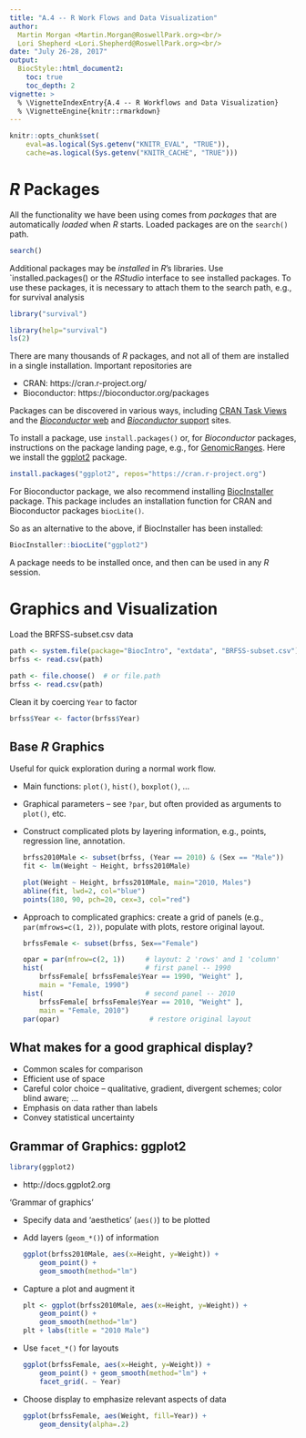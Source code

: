 ```yaml
---
title: "A.4 -- R Work Flows and Data Visualization"
author:
  Martin Morgan <Martin.Morgan@RoswellPark.org><br/>
  Lori Shepherd <Lori.Shepherd@RoswellPark.org><br/>
date: "July 26-28, 2017"
output:
  BiocStyle::html_document2:
    toc: true
    toc_depth: 2
vignette: >
  % \VignetteIndexEntry{A.4 -- R Workflows and Data Visualization}
  % \VignetteEngine{knitr::rmarkdown}
---
```


```r
knitr::opts_chunk$set(
    eval=as.logical(Sys.getenv("KNITR_EVAL", "TRUE")),
    cache=as.logical(Sys.getenv("KNITR_CACHE", "TRUE")))
```

# _R_ Packages

All the functionality we have been using comes from _packages_
that are automatically _loaded_ when _R_ starts. Loaded packages are on
the `search()` path.

```r
search()
```

Additional packages may be _installed_ in _R_'s libraries. Use
`installed.packages() or the _RStudio_ interface to see installed
packages. To use these packages, it is necessary to attach them to the
search path, e.g., for survival analysis

```r
library("survival")
```

```r
library(help="survival")
ls(2)
```

There are many thousands of _R_ packages, and not all of them are
installed in a single installation. Important repositories are

- CRAN: https://cran.r-project.org/
- Bioconductor: https://bioconductor.org/packages

Packages can be discovered in various ways, including
[CRAN Task Views][] and the [_Bioconductor_ web][] and
[_Bioconductor_ support][] sites.

To install a package, use `install.packages()` or, for _Bioconductor_
packages, instructions on the package landing page, e.g., for
[GenomicRanges][]. Here we install the [ggplot2][] package.

```r
install.packages("ggplot2", repos="https://cran.r-project.org")
```

For Bioconductor package, we also recommend installing [BiocInstaller][] package. 
This package includes an installation function for CRAN and Bioconductor packages
`biocLite()`. 

So as an alternative to the above, if BiocInstaller has been installed: 
```r
BiocInstaller::biocLite("ggplot2")
```

A package needs to be installed once, and then can be used in any _R_
session.

[CRAN Task Views]: https://cran.r-project.org/web/views/
[_Bioconductor_ web]: https://bioconductor.org
[_Bioconductor_ support]: https://support.bioconductor.org
[GenomicRanges]: https://bioconductor.org/packages/GenomicRanges
[ggplot2]: https://cran.r-project.org/package=ggplot2
[BiocInstaller]: https://bioconductor.org/packages/BiocInstaller
# Graphics and Visualization

Load the BRFSS-subset.csv data

```r
path <- system.file(package="BiocIntro", "extdata", "BRFSS-subset.csv")
brfss <- read.csv(path)
```

```r
path <- file.choose()  # or file.path
brfss <- read.csv(path)
```

Clean it by coercing `Year` to factor

```r
brfss$Year <- factor(brfss$Year)
```

## Base _R_ Graphics

Useful for quick exploration during a normal work flow.

- Main functions: `plot()`, `hist()`, `boxplot()`, ...
- Graphical parameters -- see `?par`, but often provided as arguments
  to `plot()`, etc.
- Construct complicated plots by layering information, e.g., points,
  regression line, annotation.
  
    ```r
    brfss2010Male <- subset(brfss, (Year == 2010) & (Sex == "Male"))
    fit <- lm(Weight ~ Height, brfss2010Male)
  
    plot(Weight ~ Height, brfss2010Male, main="2010, Males")
    abline(fit, lwd=2, col="blue")
    points(180, 90, pch=20, cex=3, col="red")
    ```

- Approach to complicated graphics: create a grid of panels (e.g.,
  `par(mfrows=c(1, 2))`, populate with plots, restore original layout.
  
    ```r
    brfssFemale <- subset(brfss, Sex=="Female")
    
    opar = par(mfrow=c(2, 1))     # layout: 2 'rows' and 1 'column'
    hist(                         # first panel -- 1990
        brfssFemale[ brfssFemale$Year == 1990, "Weight" ],
        main = "Female, 1990")
    hist(                         # second panel -- 2010
        brfssFemale[ brfssFemale$Year == 2010, "Weight" ],
        main = "Female, 2010")
    par(opar)                      # restore original layout
    ```

## What makes for a good graphical display?

- Common scales for comparison
- Efficient use of space
- Careful color choice -- qualitative, gradient, divergent schemes;
  color blind aware; ...
- Emphasis on data rather than labels
- Convey statistical uncertainty

## Grammar of Graphics: ggplot2

```r
library(ggplot2)
```

- http://docs.ggplot2.org

'Grammar of graphics'

- Specify data and 'aesthetics' (`aes()`) to be plotted
- Add layers (`geom_*()`) of information

    ```r
    ggplot(brfss2010Male, aes(x=Height, y=Weight)) +
        geom_point() +
        geom_smooth(method="lm")
    ```
    
- Capture a plot and augment it

    ```r
    plt <- ggplot(brfss2010Male, aes(x=Height, y=Weight)) +
        geom_point() +
        geom_smooth(method="lm")
    plt + labs(title = "2010 Male")
    ```
    
- Use `facet_*()` for layouts

    ```r
    ggplot(brfssFemale, aes(x=Height, y=Weight)) +
        geom_point() + geom_smooth(method="lm") +
        facet_grid(. ~ Year)
    ```
        
- Choose display to emphasize relevant aspects of data

    ```r
    ggplot(brfssFemale, aes(Weight, fill=Year)) +
        geom_density(alpha=.2)
    ```
